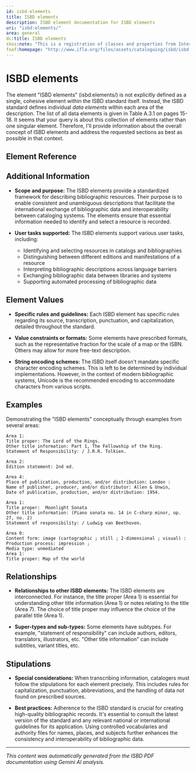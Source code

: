 ```yaml
---
id: isbd-elements
title: ISBD elements
description: ISBD element documentation for ISBD elements
uri: "isbd:elements/"
area: general
dc:title: ISBD elements
skos:note: "This is a registration of classes and properties from International Standard Bibliographic Description (ISBD), consolidated edition, published by De Gruyter Saur in July 2011 (ISBN 978-3-11-026379-4)."
foaf:homepage: "http://www.ifla.org/files/assets/cataloguing/isbd/isbd-cons_20110321.pdf"
---
```

# ISBD elements

The element "ISBD elements" (isbd:elements/) is not explicitly defined as a single, cohesive element within the ISBD standard itself.  Instead, the ISBD standard defines individual *data elements* within each area of the description. The list of all data elements is given in Table A.3.1 on pages 15-18. It seems that your query is about this collection of elements rather than one singular element.  Therefore, I'll provide information about the overall concept of ISBD elements and address the requested sections as best as possible in that context.

## Element Reference


<ElementReference frontMatter={frontMatter} />

## Additional Information

- **Scope and purpose:**  The ISBD elements provide a standardized framework for describing bibliographic resources. Their purpose is to enable consistent and unambiguous descriptions that facilitate the international exchange of bibliographic data and interoperability between cataloging systems. The elements ensure that essential information needed to identify and select a resource is recorded.

- **User tasks supported:** The ISBD elements support various user tasks, including:
    - Identifying and selecting resources in catalogs and bibliographies
    - Distinguishing between different editions and manifestations of a resource
    - Interpreting bibliographic descriptions across language barriers
    - Exchanging bibliographic data between libraries and systems
    - Supporting automated processing of bibliographic data


## Element Values

- **Specific rules and guidelines:** Each ISBD element has specific rules regarding its source, transcription, punctuation, and capitalization, detailed throughout the standard.

- **Value constraints or formats:** Some elements have prescribed formats, such as the representative fraction for the scale of a map or the ISBN. Others may allow for more free-text description.

- **String encoding schemes:**  The ISBD itself doesn't mandate specific character encoding schemes. This is left to be determined by individual implementations. However, in the context of modern bibliographic systems, Unicode is the recommended encoding to accommodate characters from various scripts.


## Examples

Demonstrating the "ISBD elements" conceptually through examples from several areas:

```
Area 1:
Title proper: The Lord of the Rings.
Other title information: Part 1, The Fellowship of the Ring.
Statement of Responsibility: / J.R.R. Tolkien.

Area 2:
Edition statement: 2nd ed.

Area 4:
Place of publication, production, and/or distribution: London :
Name of publisher, producer, and/or distributor: Allen & Unwin,
Date of publication, production, and/or distribution: 1954.
```

```
Area 1:
Title proper:  Moonlight Sonata
Other title information: (Piano sonata no. 14 in C-sharp minor, op. 27, no. 2)
Statement of responsibility: / Ludwig van Beethoven.
```

```
Area 0:
Content form: image (cartographic ; still ; 2-dimensional ; visual) :
Production process: impression ;
Media type: unmediated
Area 1:
Title proper: Map of the world
```

## Relationships

- **Relationships to other ISBD elements:**  The ISBD elements are interconnected. For instance, the title proper (Area 1) is essential for understanding other title information (Area 1) or notes relating to the title (Area 7). The choice of title proper may influence the choice of the parallel title (Area 1).

- **Super-types and sub-types:**  Some elements have subtypes. For example, "statement of responsibility" can include authors, editors, translators, illustrators, etc. "Other title information" can include subtitles, variant titles, etc.


## Stipulations

- **Special considerations:** When transcribing information, catalogers must follow the stipulations for each element precisely. This includes rules for capitalization, punctuation, abbreviations, and the handling of data not found on prescribed sources.

- **Best practices:** Adherence to the ISBD standard is crucial for creating high-quality bibliographic records. It's essential to consult the latest version of the standard and any relevant national or international guidelines for its application. Using controlled vocabularies and authority files for names, places, and subjects further enhances the consistency and interoperability of bibliographic data.


---

*This content was automatically generated from the ISBD PDF documentation using Gemini AI analysis.*
